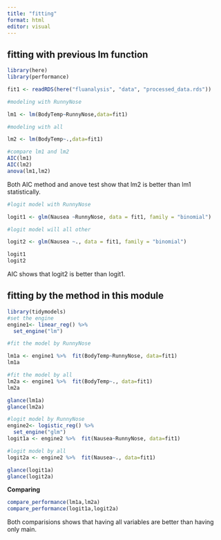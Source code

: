 ---
title: "fitting"
format: html
editor: visual
---

## fitting with previous lm function

```{r}
library(here)
library(performance)

fit1 <- readRDS(here("fluanalysis", "data", "processed_data.rds"))

#modeling with RunnyNose

lm1 <- lm(BodyTemp~RunnyNose,data=fit1)

#modeling with all

lm2 <- lm(BodyTemp~.,data=fit1)

#compare lm1 and lm2
AIC(lm1)
AIC(lm2)
anova(lm1,lm2)
```
Both AIC method and anove test show that lm2 is better than lm1 statistically.

```{r}
#logit model with RunnyNose

logit1 <- glm(Nausea ~RunnyNose, data = fit1, family = "binomial")

#logit model will all other

logit2 <- glm(Nausea ~., data = fit1, family = "binomial")

logit1
logit2
```
AIC shows that logit2 is better than logit1.

## fitting by the method in this module
```{r}
library(tidymodels)
#set the engine
engine1<- linear_reg() %>%
  set_engine("lm") 

#fit the model by RunnyNose

lm1a <- engine1 %>%  fit(BodyTemp~RunnyNose, data=fit1)
lm1a

#fit the model by all
lm2a <- engine1 %>%  fit(BodyTemp~., data=fit1)
lm2a

glance(lm1a)
glance(lm2a)

#logit model by RunnyNose
engine2<- logistic_reg() %>%
  set_engine("glm") 
logit1a <- engine2 %>%  fit(Nausea~RunnyNose, data=fit1)

#logit model by all
logit2a <- engine2 %>%  fit(Nausea~., data=fit1)

glance(logit1a)
glance(logit2a)
```
**Comparing**
```{r}
compare_performance(lm1a,lm2a)
compare_performance(logit1a,logit2a)
```
Both comparisions shows that having all variables are better than having only main.